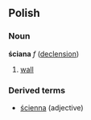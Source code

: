 ==Polish==
===Noun===
'''ściana''' ''f'' ([[Wiktionary Appendix:Polish hard feminine noun declension|declension]])
# [[wall]]

===Derived terms===
* [[ścienna]] (adjective)